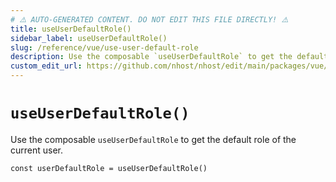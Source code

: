 ```yaml
---
# ⚠️ AUTO-GENERATED CONTENT. DO NOT EDIT THIS FILE DIRECTLY! ⚠️
title: useUserDefaultRole()
sidebar_label: useUserDefaultRole()
slug: /reference/vue/use-user-default-role
description: Use the composable `useUserDefaultRole` to get the default role of the current user.
custom_edit_url: https://github.com/nhost/nhost/edit/main/packages/vue/src/useUserDefaultRole.ts#L15
---
```


# `useUserDefaultRole()`

Use the composable `useUserDefaultRole` to get the default role of the current user.

```tsx
const userDefaultRole = useUserDefaultRole()
```
